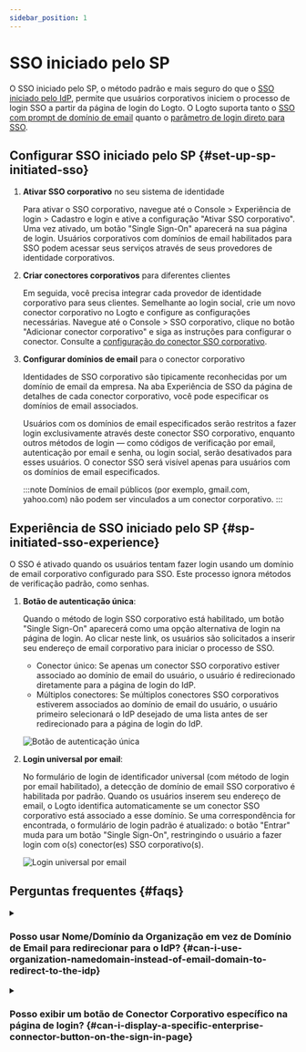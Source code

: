 ```yaml
---
sidebar_position: 1
---
```


# SSO iniciado pelo SP

O SSO iniciado pelo SP, o método padrão e mais seguro do que o [SSO iniciado pelo IdP](/end-user-flows/enterprise-sso/idp-initiated-sso), permite que usuários corporativos iniciem o processo de login SSO a partir da página de login do Logto. O Logto suporta tanto o [SSO com prompt de domínio de email](#sp-initiated-sso-experience) quanto o [parâmetro de login direto para SSO](/end-user-flows/authentication-parameters/direct-sign-in#enterprise-sso).

## Configurar SSO iniciado pelo SP \{#set-up-sp-initiated-sso}

1. **Ativar SSO corporativo** no seu sistema de identidade

   Para ativar o SSO corporativo, navegue até o <CloudLink to="/sign-in-experience/sign-up-and-sign-in">Console > Experiência de login > Cadastro e login</CloudLink> e ative a configuração "Ativar SSO corporativo". Uma vez ativado, um botão "Single Sign-On" aparecerá na sua página de login. Usuários corporativos com domínios de email habilitados para SSO podem acessar seus serviços através de seus provedores de identidade corporativos.

2. **Criar conectores corporativos** para diferentes clientes

   Em seguida, você precisa integrar cada provedor de identidade corporativo para seus clientes. Semelhante ao login social, crie um novo conector corporativo no Logto e configure as configurações necessárias. Navegue até o <CloudLink to="/enterprise-sso">Console > SSO corporativo</CloudLink>, clique no botão "Adicionar conector corporativo" e siga as instruções para configurar o conector. Consulte a [configuração do conector SSO corporativo](/connectors/enterprise-connectors/).

3. **Configurar domínios de email** para o conector corporativo

   Identidades de SSO corporativo são tipicamente reconhecidas por um domínio de email da empresa. Na aba Experiência de SSO da página de detalhes de cada conector corporativo, você pode especificar os domínios de email associados.

   Usuários com os domínios de email especificados serão restritos a fazer login exclusivamente através deste conector SSO corporativo, enquanto outros métodos de login — como códigos de verificação por email, autenticação por email e senha, ou login social, serão desativados para esses usuários. O conector SSO será visível apenas para usuários com os domínios de email especificados.

   :::note
   Domínios de email públicos (por exemplo, gmail.com, yahoo.com) não podem ser vinculados a um conector corporativo.
   :::

## Experiência de SSO iniciado pelo SP \{#sp-initiated-sso-experience}

O SSO é ativado quando os usuários tentam fazer login usando um domínio de email corporativo configurado para SSO. Este processo ignora métodos de verificação padrão, como senhas.

1. **Botão de autenticação única**:

   Quando o método de login SSO corporativo está habilitado, um botão "Single Sign-On" aparecerá como uma opção alternativa de login na página de login. Ao clicar neste link, os usuários são solicitados a inserir seu endereço de email corporativo para iniciar o processo de SSO.

   - Conector único: Se apenas um conector SSO corporativo estiver associado ao domínio de email do usuário, o usuário é redirecionado diretamente para a página de login do IdP.
   - Múltiplos conectores: Se múltiplos conectores SSO corporativos estiverem associados ao domínio de email do usuário, o usuário primeiro selecionará o IdP desejado de uma lista antes de ser redirecionado para a página de login do IdP.

   ![Botão de autenticação única](./assets/sso-button-sign-in.png)

2. **Login universal por email**:

   No formulário de login de identificador universal (com método de login por email habilitado), a detecção de domínio de email SSO corporativo é habilitada por padrão. Quando os usuários inserem seu endereço de email, o Logto identifica automaticamente se um conector SSO corporativo está associado a esse domínio. Se uma correspondência for encontrada, o formulário de login padrão é atualizado: o botão "Entrar" muda para um botão "Single Sign-On", restringindo o usuário a fazer login com o(s) conector(es) SSO corporativo(s).

   ![Login universal por email](./assets/sso-email-sign-in.png)

## Perguntas frequentes \{#faqs}

<details>
  <summary>

### Posso usar Nome/Domínio da Organização em vez de Domínio de Email para redirecionar para o IdP? \{#can-i-use-organization-namedomain-instead-of-email-domain-to-redirect-to-the-idp}

</summary>

Atualmente, a experiência de login predefinida do Logto suporta apenas **SSO com prompt de domínio de email**, não **SSO com prompt de domínio da organização**.

Você pode criar uma página de roteamento personalizada no seu lado cliente usando os parâmetros de autenticação com `directSignIn:'sso:{connectorId}`. Esta página redirecionará grandes clientes corporativos para o IdP apropriado com base no domínio da organização deles. Saiba mais sobre o [parâmetro de login direto](/end-user-flows/authentication-parameters/direct-sign-in/).

</details>

<details>
  <summary>

### Posso exibir um botão de Conector Corporativo específico na página de login? \{#can-i-display-a-specific-enterprise-connector-button-on-the-sign-in-page}

</summary>

Diferentes clientes corporativos usam diferentes provedores de identidade para gerenciar seus funcionários e solicitam diferentes escopos (OIDC) ou atributos (SAML). Portanto, não é recomendado exibir um botão de conector corporativo destinado a um cliente específico em uma página de login genérica.

No entanto, se você estiver desenvolvendo um produto B2E e quiser mostrar um botão para um cliente corporativo específico, você pode criar uma página de login personalizada e usar `directSignIn:sso` para direcionar o botão adequadamente. Saiba mais sobre o [parâmetro de login direto](/end-user-flows/authentication-parameters/direct-sign-in/).

</details>
